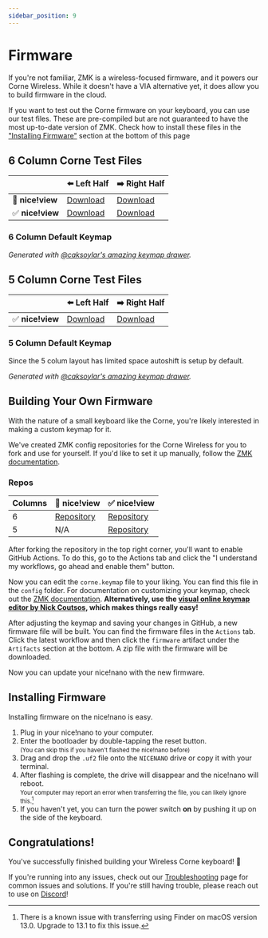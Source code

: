 ```yaml
---
sidebar_position: 9
---
```


# Firmware

If you're not familiar, ZMK is a wireless-focused firmware, and it powers our Corne Wireless. While it doesn't have a VIA alternative yet, it does allow you to build firmware in the cloud.

If you want to test out the Corne firmware on your keyboard, you can use our test files. These are pre-compiled but are not guaranteed to have the most up-to-date version of ZMK. Check how to install these files in the ["Installing Firmware"](#installing-firmware) section at the bottom of this page

## 6 Column Corne Test Files

|                  | ⬅️ Left Half | ➡️ Right Half |
|------------------|--------------|---------------|
| 🚫 **nice!view** |[Download](/assets/6_col_corne_left-nice_nano_v2-zmk.uf2)|[Download](/assets/6_col_corne_right-nice_nano_v2-zmk.uf2)|
| ✅ **nice!view** |[Download](/assets/6_col_corne_left-nice_view_adapter-nice_view-nice_nano_v2-zmk.uf2)|[Download](/assets/6_col_corne_right-nice_view_adapter-nice_view-nice_nano_v2-zmk.uf2)|

### 6 Column Default Keymap

<DefaultKeymap6Col className="keymap" />

*Generated with [@caksoylar's amazing keymap drawer](https://caksoylar.github.io/keymap-drawer).*

## 5 Column Corne Test Files

|                  | ⬅️ Left Half | ➡️ Right Half |
|------------------|--------------|---------------|
| ✅ **nice!view** |[Download](/assets/5_col_corne_left-nice_view_adapter-nice_view-nice_nano_v2-zmk.uf2)|[Download](/assets/5_col_corne_right-nice_view_adapter-nice_view-nice_nano_v2-zmk.uf2)|


### 5 Column Default Keymap

Since the 5 colum layout has limited space autoshift is setup by default.

<DefaultKeymap5Col className="keymap" />

*Generated with [@caksoylar's amazing keymap drawer](https://caksoylar.github.io/keymap-drawer).*

## Building Your Own Firmware

With the nature of a small keyboard like the Corne, you're likely interested in making a custom keymap for it.

We've created ZMK config repositories for the Corne Wireless for you to fork and use for yourself. If you'd like to set it up manually, follow the [ZMK documentation](https://zmk.dev/docs/user-setup).

### Repos
| Columns | 🚫 nice!view | ✅ nice!view |
|---------|--------------|--------------|
|6|[Repository](https://github.com/typeractivexyz/corne-wireless-zmk-config)|[Repository](https://github.com/typeractivexyz/corne-wireless-view-zmk-config)|
|5| N/A |[Repository](https://github.com/rnikoopour/corne-wireless-view-zmk-config)

After forking the repository in the top right corner, you'll want to enable GitHub Actions. To do this, go to the Actions tab and click the "I understand my workflows, go ahead and enable them" button.

Now you can edit the `corne.keymap` file to your liking. You can find this file in the `config` folder. For documentation on customizing your keymap, check out the [ZMK documentation](https://zmk.dev/docs/features/keymaps). **Alternatively, use the [visual online keymap editor by Nick Coutsos](https://github.com/nickcoutsos/keymap-editor), which makes things really easy!**

After adjusting the keymap and saving your changes in GitHub, a new firmware file will be built. You can find the firmware files in the `Actions` tab. Click the latest workflow and then click the `firmware` artifact under the `Artifacts` section at the bottom. A zip file with the firmware will be downloaded.

Now you can update your nice!nano with the new firmware.

## Installing Firmware

Installing firmware on the nice!nano is easy.

1. Plug in your nice!nano to your computer.
2. Enter the bootloader by double-tapping the reset button. <br/> <small>(You can skip this if you haven't flashed the nice!nano before)</small>
3. Drag and drop the `.uf2` file onto the `NICENANO` drive or copy it with your terminal.
4. After flashing is complete, the drive will disappear and the nice!nano will reboot. <br/> <small>Your computer may report an error when transferring the file, you can likely ignore this.[^1]</small> 
5. If you haven't yet, you can turn the power switch **on** by pushing it up on the side of the keyboard.

[^1]: There is a known issue with transferring using Finder on macOS version 13.0. Upgrade to 13.1 to fix this issue.

## Congratulations!

You've successfully finished building your Wireless Corne keyboard! 🎉

If you're running into any issues, check out our [Troubleshooting](/troubleshooting) page for common issues and solutions. If you're still having trouble, please reach out to use on [Discord](https://typeractive.xyz/discord)!
